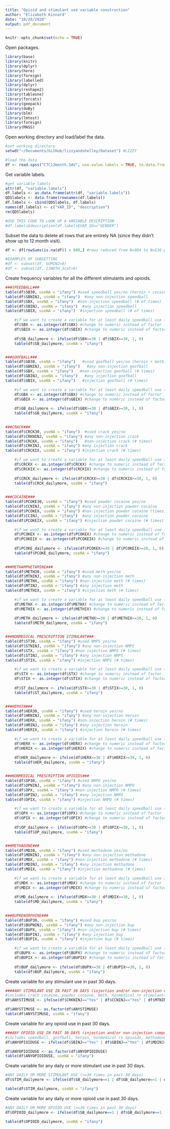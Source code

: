 ```yaml
---
title: "Opioid and stimulant use variable construction"
author: "Elizabeth Kinnard"
date: "10/20/2020"
output: pdf_document
---
```


```r
knitr::opts_chunk$set(echo = TRUE)
```

Open packages.
```r
library(base)
library(knitr)
library(dplyr)
library(here)
library(foreign)
library(labelled)
library(dplyr)
library(reshape2)
library(tableone)
library(forcats)
library(geepack)
library(doBy)
library(blm)
library(lmtest)
library(foreign)
library(MASS)
```

Open working directory and load/label the data.
```r
#set working directory
setwd("~/Documents/GitHub/lizzyandshelley/Dataset") #LIZZY

#load the data
df <- read.spss("CTC12month.SAV", use.value.labels = TRUE, to.data.frame=TRUE)
```

Get variable labels.
```r
#get variable labels
attr(df, "variable.labels")
df.labels <- as.data.frame(attr(df, "variable.labels"))
QDSlabels <- data.frame(rownames(df.labels))
df.labels <- cbind(QDSlabels, df.labels)
names(df.labels) <- c("VAR_ID", "description")
rm(QDSlabels)

#USE THIS CODE TO LOOK UP A VARIABLE DESCRIPTION
#df.labels$description[df.labels$VAR_ID=="GENDER"]
```

Subset the data to delete all rows that are entirely NA (since they didn't show up to 12 month visit).
```r
df <- df[rowSums(is.na(df)) < 600,] #rows reduced from N=984 to N=536 people

#EXAMPLES OF SUBSETTING
#df <- subset(df, SUMINJ>0)
#df <- subset(df, IJWOTH_3cat>0) 
```

Create frequency variables for all the different stimulants and opioids.
```r
###SPEEDBALL###
table(df$SB30, useNA = "ifany") #used speedball yes/no (heroin + cocaine or crack)
table(df$SBNINJ, useNA = "ifany")  #any non-injection speedball
table(df$SBX, useNA = "ifany")  #non-injection speedball (# of times)
table(df$SBINJ, useNA = "ifany")  #any injection speedball 
table(df$SBIX, useNA = "ifany")  #injection speedball (# of times)

    #if we want to create a variable for at least daily speedball use (>=30 times past 30 days)
    df$SBX <- as.integer(df$SBX) #change to numeric instead of factor
    df$SBIX <- as.integer(df$SBIX) #change to numeric instead of factor
    
    df$SB_dailymore <- ifelse(df$SBX>=30 | df$SBIX>=30, 1, 0)
    table(df$SB_dailymore, useNA = "ifany")


###GOOFBALL###
table(df$GB30, useNA = "ifany")   #used goofball yes/no (heroin + meth)
table(df$GBNINJ, useNA = "ifany")   #any non-injection goofball 
table(df$GBX, useNA = "ifany")   #non-injection goofball (# times)
table(df$GBINJ, useNA = "ifany")   #any injection goofball
table(df$GBIX, useNA = "ifany")   #injection goofball (# times)

    #if we want to create a variable for at least daily speedball use (>=30 times past 30 days)
    df$GBX <- as.integer(df$GBX) #change to numeric instead of factor
    df$GBIX <- as.integer(df$GBIX) #change to numeric instead of factor
    
    df$GB_dailymore <- ifelse(df$GBX>=30 | df$GBIX>=30, 1, 0)
    table(df$GB_dailymore, useNA = "ifany")

    
###CRACK###
table(df$CRCK30, useNA = "ifany")  #used crack yes/no
table(df$CRKNINJ, useNA = "ifany") #any non-injection crack
table(df$CRCKX, useNA = "ifany")   #non-injection crack (# times)
table(df$CRKINJ, useNA = "ifany") #any injection crack 
table(df$CRCKIX, useNA = "ifany") #injection crack (# times)

    #if we want to create a variable for at least daily speedball use (>=30 times past 30 days)
    df$CRCKX <- as.integer(df$CRCKX) #change to numeric instead of factor
    df$CRCKIX <- as.integer(df$CRCKIX) #change to numeric instead of factor
    
    df$CRCK_dailymore <- ifelse(df$CRCKX>=30 | df$CRCKIX>=30, 1, 0)
    table(df$CRCK_dailymore, useNA = "ifany")

 
###COCAINE###
table(df$PCOKE30, useNA = "ifany") #used powder cocaine yes/no
table(df$CCNINJ, useNA = "ifany") #any non-injection powder cocaine 
table(df$PCOKEX, useNA = "ifany") #non-injection powder cocaine (times)
table(df$CCINJ, useNA = "ifany")  #any injection powder cocaine
table(df$PCOKEIX, useNA = "ifany") #injection powder cocaine (# times)

    #if we want to create a variable for at least daily speedball use (>=30 times past 30 days)
    df$PCOKEX <- as.integer(df$PCOKEX) #change to numeric instead of factor
    df$PCOKEIX <- as.integer(df$PCOKEIX) #change to numeric instead of factor
    
    df$PCOKE_dailymore <- ifelse(df$PCOKEX>=30 | df$PCOKEIX>=30, 1, 0)
    table(df$PCOKE_dailymore, useNA = "ifany")

    
###METHAMPHETAMINE###
table(df$METH30, useNA = "ifany") #used meth yes/no
table(df$MTNINJ, useNA = "ifany") #any non-injection meth 
table(df$METHX, useNA = "ifany") #non-injection meth (# times)
table(df$MTINJ, useNA = "ifany") #any injection meth
table(df$METHIX, useNA = "ifany") #injection meth (# times)

    #if we want to create a variable for at least daily speedball use (>=30 times past 30 days)
    df$METHX <- as.integer(df$METHX) #change to numeric instead of factor
    df$METHIX <- as.integer(df$METHIX) #change to numeric instead of factor
    
    df$METH_dailymore <- ifelse(df$METHX>=30 | df$METHIX>=30, 1, 0)
    table(df$METH_dailymore, useNA = "ifany")


###NONMEDICAL PRESCRIPTION STIMULANT###
table(df$ST30, useNA = "ifany") #used NMPS yes/no
table(df$STNINJ, useNA = "ifany") #any non-injection NMPS
table(df$STX, useNA = "ifany") #non-injection NMPS (# times)
table(df$STINJ, useNA = "ifany") #any injection NMPS
table(df$STIX, useNA = "ifany") #injection NMPS (# times)

    #if we want to create a variable for at least daily speedball use (>=30 times past 30 days)
    df$STX <- as.integer(df$STX) #change to numeric instead of factor
    df$STIX <- as.integer(df$STIX) #change to numeric instead of factor
    
    df$ST_dailymore <- ifelse(df$STX>=30 | df$STIX>=30, 1, 0)
    table(df$ST_dailymore, useNA = "ifany")


###HEROIN###
table(df$HER30, useNA = "ifany") #used heroin yes/no
table(df$HRNINJ, useNA = "ifany") #any non-injection heroin 
table(df$HERX, useNA = "ifany") #non-injection heroin (# times)
table(df$HRINJ, useNA = "ifany") #any injection heroin 
table(df$HERIX, useNA = "ifany") #injection heroin (# times)

    #if we want to create a variable for at least daily speedball use (>=30 times past 30 days)
    df$HERX <- as.integer(df$HERX) #change to numeric instead of factor
    df$HERIX <- as.integer(df$HERIX) #change to numeric instead of factor
    
    df$HER_dailymore <- ifelse(df$HERX>=30 | df$HERIX>=30, 1, 0)
    table(df$HER_dailymore, useNA = "ifany")


###NONMEDICAL PRESCRIPTION OPIOIDS###
table(df$OP30, useNA = "ifany") #used NMPO yes/no
table(df$OPNINJ, useNA = "ifany") #any non-injection NMPO 
table(df$OPX, useNA = "ifany") #non-injection NMPO (# times)
table(df$OPINJ, useNA = "ifany") #any injection NMPO
table(df$OPIX, useNA = "ifany") #injection NMPO (# times)

    #if we want to create a variable for at least daily speedball use (>=30 times past 30 days)
    df$OPX <- as.integer(df$OPX) #change to numeric instead of factor
    df$OPIX <- as.integer(df$OPIX) #change to numeric instead of factor
    
    df$OP_dailymore <- ifelse(df$OPX>=30 | df$OPIX>=30, 1, 0)
    table(df$OP_dailymore, useNA = "ifany")


###METHADONE###
table(df$MD30, useNA = "ifany") #used methadone yes/no
table(df$MDNINJ, useNA = "ifany") #any non-injection methadone
table(df$MDX, useNA = "ifany") #non-injection methadone (# times)
table(df$MDINJ, useNA = "ifany") #any injection methadone 
table(df$MDIX, useNA = "ifany") #injection methadone (# times)

    #if we want to create a variable for at least daily speedball use (>=30 times past 30 days)
    df$MDX <- as.integer(df$MDX) #change to numeric instead of factor
    df$MDIX <- as.integer(df$MDIX) #change to numeric instead of factor
    
    df$MD_dailymore <- ifelse(df$MDX>=30 | df$MDIX>=30, 1, 0)
    table(df$MD_dailymore, useNA = "ifany")

    
###BUPRENORPHINE###
table(df$BUP30, useNA = "ifany") #used bup yes/no
table(df$BUPNINJ, useNA = "ifany") #any non-injection bup 
table(df$BUPX, useNA = "ifany") #non-injection bup (# times)
table(df$BUPINJ, useNA = "ifany") #any injection bup 
table(df$BUPIX, useNA = "ifany") #injection bup (# times)

    #if we want to create a variable for at least daily speedball use (>=30 times past 30 days)
    df$BUPX <- as.integer(df$BUPX) #change to numeric instead of factor
    df$BUPIX <- as.integer(df$BUPIX) #change to numeric instead of factor
    
    df$BUP_dailymore <- ifelse(df$BUPX>=30 | df$BUPIX>=30, 1, 0)
    table(df$BUP_dailymore, useNA = "ifany")
```


Create variable for any stimulant use in past 30 days.
```r
####ANY STIMULANT USE IN PAST 30 DAYS (injection and/or non-injection composite)###
#includes crack cocaine, powder cocaine, meth, nonmedical rx stimulants, speedball, and goofball
df$ANYSTIMUSE <- ifelse(df$CRKNINJ=="Yes" | df$CCNINJ=="Yes" | df$MTNINJ=="Yes" | df$STNINJ=="Yes" |df$SBNINJ =="Yes" |df$GBNINJ=="Yes" | df$CRKINJ=="Yes" | df$CCINJ=="Yes" | df$MTINJ=="Yes" | df$STINJ=="Yes" |df$SBINJ=="Yes"| df$GBINJ=="Yes", 1, ifelse(df$CRKNINJ=="No" &df$CCNINJ=="No" & df$MTNINJ=="No" & df$STNINJ=="No" & df$SBNINJ=="No" & df$GBNINJ=="No" & df$CRKINJ=="No" &  df$CCINJ=="No" & df$MTINJ=="No" & df$STINJ=="No" & df$SBINJ=="No" & df$GBINJ=="No", 0, NA))

df$ANYSTIMUSE <- as.factor(df$ANYSTIMUSE)
table(df$ANYSTIMUSE, useNA = "ifany")
```

Create variable for any opioid use in past 30 days.
```r
###ANY OPIOID USE IN PAST 30 DAYS (injection and/or non-injection composite)###
#includes speedball, goofball, heroin, nonmedical rx opioids, methadone, bup
df$ANYOPIOIDUSE <- ifelse(df$SBINJ=="Yes" | df$GBINJ=="Yes" | df$MDINJ=="Yes" | df$BUPINJ=="Yes" | df$HRINJ=="Yes" | df$OPINJ=="Yes" |df$SBNINJ=="Yes" | df$GBNINJ=="Yes" |  df$MDNINJ=="Yes" |  df$BUPNINJ=="Yes" |  df$HRNINJ=="Yes" | df$OPNINJ=="Yes", 1, ifelse(df$SBINJ=="No" & df$GBINJ=="No"  & df$MDINJ=="No"  & df$BUPINJ=="No" & df$HRINJ=="No" & df$OPINJ=="No"  & df$SBNINJ=="No" & df$GBNINJ=="No"  & df$MDNINJ=="No"  & df$BUPNINJ=="No" & df$HRNINJ=="No" & df$OPNINJ=="No", 0, NA))

df$ANYOPIOIDUSE <- as.factor(df$ANYOPIOIDUSE)
table(df$ANYOPIOIDUSE, useNA = "ifany")
```

Create variable for any daily or more stimulant use in past 30 days.
```r
#ANY DAILY OR MORE STIMULANT USE (>=30 times in past 30 days)
df$STIM_dailymore <- ifelse(df$SB_dailymore==1 | df$GB_dailymore==1 | df$CRCK_dailymore==1 | df$PCOKE_dailymore==1 | df$METH_dailymore==1 | df$ST_dailymore==1, 1, 0)

table(df$STIM_dailymore, useNA = "ifany")
```

Create variable for any daily or more opioid use in past 30 days.
```r
#ANY DAILY OR MORE OPIOID USE (>=30 times in past 30 days)
df$OPIOID_dailymore <- ifelse(df$SB_dailymore==1 | df$GB_dailymore==1 | df$HER_dailymore==1 | df$OP_dailymore==1 | df$MD_dailymore==1 | df$BUP_dailymore==1, 1, 0)

table(df$OPIOID_dailymore, useNA = "ifany")
```

